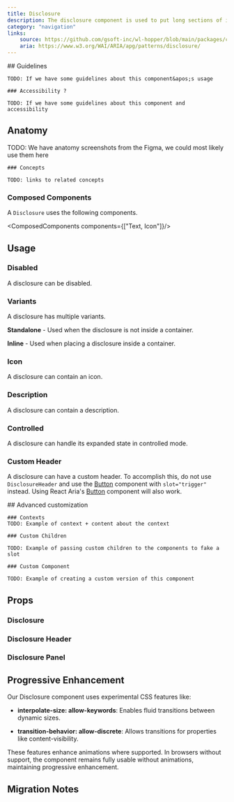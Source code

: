 ```yaml
---
title: Disclosure
description: The disclosure component is used to put long sections of information under a block that users can expand or collapse.
category: "navigation"
links:
    source: https://github.com/gsoft-inc/wl-hopper/blob/main/packages/components/src/Disclosure/src/Disclosure.tsx
    aria: https://www.w3.org/WAI/ARIA/apg/patterns/disclosure/
---
```


<Example src="Disclosure/docs/preview" isOpen />

<FeatureFlag flag="next">
    ## Guidelines

    TODO: If we have some guidelines about this component&apos;s usage

    ### Accessibility ?

    TODO: If we have some guidelines about this component and accessibility
</FeatureFlag>

## Anatomy

<FeatureFlag flag="rc">
    TODO: We have anatomy screenshots from the Figma, we could most likely use them here

    ### Concepts

    TODO: links to related concepts
</FeatureFlag>

### Composed Components

A `Disclosure` uses the following components.

<ComposedComponents components={["Text, Icon"]}/>

## Usage

### Disabled

A disclosure can be disabled.

<Example src="Disclosure/docs/disabled" />

### Variants

A disclosure has multiple variants.

<Example src="Disclosure/docs/variants" />

**Standalone** - Used when the disclosure is not inside a container.

**Inline** - Used when placing a disclosure inside a container.

### Icon

A disclosure can contain an icon.

<Example src="Disclosure/docs/icon" />

### Description

A disclosure can contain a description.

<Example src="Disclosure/docs/description" />

### Controlled

A disclosure can handle its expanded state in controlled mode.

<Example src="Disclosure/docs/controlled" />

### Custom Header

A disclosure can have a custom header. To accomplish this, do not use `DisclosureHeader` and use the [Button](./Button) component with `slot="trigger"` instead.
Using React Aria's [Button](https://react-spectrum.adobe.com/react-aria/Button.html) component will also work.

<Example src="Disclosure/docs/customHeader" />

<FeatureFlag flag="next">
    ## Advanced customization

    ### Contexts
    TODO: Example of context + content about the context

    ### Custom Children

    TODO: Example of passing custom children to the components to fake a slot

    ### Custom Component

    TODO: Example of creating a custom version of this component
</FeatureFlag>

## Props

### Disclosure
<PropTable component="Disclosure" />

### Disclosure Header
<PropTable component="DisclosureHeader" />

### Disclosure Panel
<PropTable component="DisclosurePanel" />

## Progressive Enhancement

Our Disclosure component uses experimental CSS features like:

- **interpolate-size: allow-keywords**: Enables fluid transitions between dynamic sizes.

- **transition-behavior: allow-discrete**: Allows transitions for properties like content-visibility.

These features enhance animations where supported. In browsers without support, the component remains fully usable without animations, maintaining progressive enhancement.

## Migration Notes

<MigrateGuide src="Disclosure/docs/migration-notes" />
